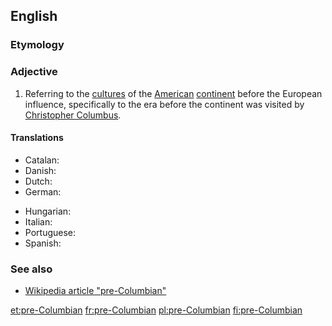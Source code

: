 {{also|Precolumbian}}

==English==

===Etymology===
{{prefix|en|pre|Columbian}}

===Adjective===
{{en-adj|-}}

# Referring to the [[culture]]s of the [[American]] [[continent]] before the European influence, specifically to the era before the continent was visited by [[w:Christopher Columbus|Christopher Columbus]].

====Translations====
{{trans-top|before Christopher Columbus}}
* Catalan: {{t|ca|precolombí}}
* Danish: {{t|da|præ-columbiansk}}
* Dutch: {{t|nl|precolumbiaans}}
* German: {{t+|de|präkolumbisch}}
{{trans-mid}}
* Hungarian: {{t|hu|prekolumbiánus}}
* Italian: {{t|it|precolombiano}}
* Portuguese: {{t|pt|pré-colombiano|m}}
* Spanish: {{t|es|precolombino}}
{{trans-bottom}}

===See also===
* [[w:pre-Columbian|Wikipedia article "pre-Columbian"]]

[[et:pre-Columbian]]
[[fr:pre-Columbian]]
[[pl:pre-Columbian]]
[[fi:pre-Columbian]]